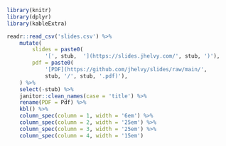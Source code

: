 
```r
library(knitr)
library(dplyr)
library(kableExtra)

readr::read_csv('slides.csv') %>%
    mutate(
        slides = paste0(
            '[', stub,  '](https://slides.jhelvy.com/', stub, ')'), 
        pdf = paste0(
            '[PDF](https://github.com/jhelvy/slides/raw/main/', 
            stub, '/', stub, '.pdf)'),
    ) %>%
    select(-stub) %>% 
    janitor::clean_names(case = 'title') %>% 
    rename(PDF = Pdf) %>% 
    kbl() %>% 
    column_spec(column = 1, width = '6em') %>% 
    column_spec(column = 2, width = '25em') %>% 
    column_spec(column = 3, width = '25em') %>% 
    column_spec(column = 4, width = '15em')
```
